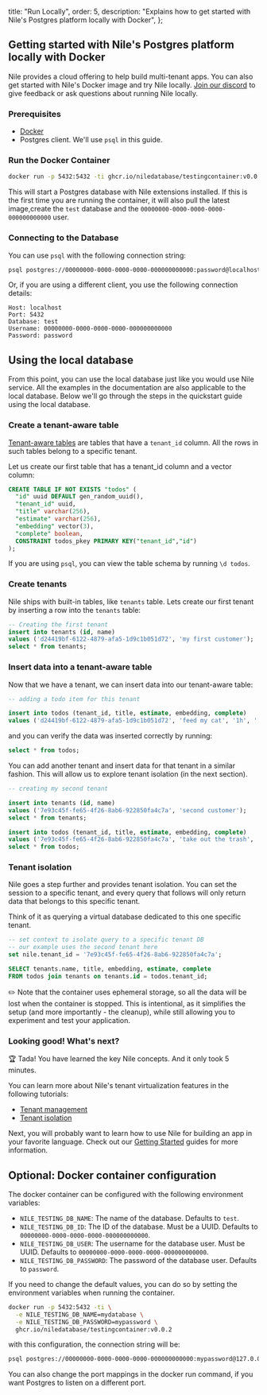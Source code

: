  title: "Run Locally",
  order: 5,
  description:
    "Explains how to get started with Nile's Postgres platform locally with Docker",
};

## Getting started with Nile's Postgres platform locally with Docker

Nile provides a cloud offering to help build multi-tenant apps. You can also get started with Nile's Docker image
and try Nile locally. [Join our discord](https://discord.com/invite/8UuBB84tTy) to give feedback or ask questions about running Nile locally.

### Prerequisites

- [Docker](https://www.docker.com/get-started)
- Postgres client. We'll use `psql` in this guide.

### Run the Docker Container

```bash
docker run -p 5432:5432 -ti ghcr.io/niledatabase/testingcontainer:v0.0.2
```

This will start a Postgres database with Nile extensions installed.
If this is the first time you are running the container, it will also pull the latest image,create the `test` database
and the `00000000-0000-0000-0000-000000000000` user.

### Connecting to the Database

You can use `psql` with the following connection string:

```bash
psql postgres://00000000-0000-0000-0000-000000000000:password@localhost:5432/test
```

Or, if you are using a different client, you use the following connection details:

```
Host: localhost
Port: 5432
Database: test
Username: 00000000-0000-0000-0000-000000000000
Password: password
```

## Using the local database

From this point, you can use the local database just like you would use Nile service.
All the examples in the documentation are also applicable to the local database.
Below we'll go through the steps in the quickstart guide using the local database.

### Create a tenant-aware table

[Tenant-aware tables](https://thenile.dev/docs/tenant-virtualization/tenant-isolation) are tables that have
a `tenant_id` column. All the rows in such tables belong to a specific tenant.

Let us create our first table that has a tenant_id column and a vector column:

```sql
CREATE TABLE IF NOT EXISTS "todos" (
  "id" uuid DEFAULT gen_random_uuid(),
  "tenant_id" uuid,
  "title" varchar(256),
  "estimate" varchar(256),
  "embedding" vector(3),
  "complete" boolean,
  CONSTRAINT todos_pkey PRIMARY KEY("tenant_id","id")
);
```

If you are using `psql`, you can view the table schema by running `\d todos`.

### Create tenants

Nile ships with built-in tables, like `tenants` table. Lets create our first tenant by inserting a row into the `tenants` table:

```sql
-- Creating the first tenant
insert into tenants (id, name)
values ('d24419bf-6122-4879-afa5-1d9c1b051d72', 'my first customer');
select * from tenants;
```

### Insert data into a tenant-aware table

Now that we have a tenant, we can insert data into our tenant-aware table:

```sql
-- adding a todo item for this tenant

insert into todos (tenant_id, title, estimate, embedding, complete)
values ('d24419bf-6122-4879-afa5-1d9c1b051d72', 'feed my cat', '1h', '[1,2,3]', false);
```

and you can verify the data was inserted correctly by running:

```sql
select * from todos;
```

You can add another tenant and insert data for that tenant in a similar fashion. This will allow us to explore
tenant isolation (in the next section).

```sql
-- creating my second tenant

insert into tenants (id, name)
values ('7e93c45f-fe65-4f26-8ab6-922850fa4c7a', 'second customer');
select * from tenants;

insert into todos (tenant_id, title, estimate, embedding, complete)
values ('7e93c45f-fe65-4f26-8ab6-922850fa4c7a', 'take out the trash', '2h', '[0.8,0.2,0.6]', false);
select * from todos;
```

### Tenant isolation

Nile goes a step further and provides tenant isolation. You can set the session to a specific tenant, and every query that follows will only return data that belongs to this specific tenant.

Think of it as querying a virtual database dedicated to this one specific tenant.

```sql
-- set context to isolate query to a specific tenant DB
-- our example uses the second tenant here
set nile.tenant_id = '7e93c45f-fe65-4f26-8ab6-922850fa4c7a';

SELECT tenants.name, title, embedding, estimate, complete
FROM todos join tenants on tenants.id = todos.tenant_id;
```

✏️ Note that the container uses ephemeral storage, so all the data will be lost when the container is stopped.
This is intentional, as it simplifies the setup (and more importantly - the cleanup), while still allowing you to experiment and test your application.

### Looking good! What's next?

🏆 Tada! You have learned the key Nile concepts. And it only took 5 minutes.

You can learn more about Nile's tenant virtualization features in the following tutorials:

- [Tenant management](/docs/tenant-virtualization/tenant-management)
- [Tenant isolation](/docs/tenant-virtualization/tenant-isolation)

Next, you will probably want to learn how to use Nile for building an app in your favorite language.
Check out our [Getting Started](/docs/getting-started) guides for more information.

## Optional: Docker container configuration

The docker container can be configured with the following environment variables:

- `NILE_TESTING_DB_NAME`: The name of the database. Defaults to `test`.
- `NILE_TESTING_DB_ID`: The ID of the database. Must be a UUID. Defaults to `00000000-0000-0000-0000-000000000000`.
- `NILE_TESTING_DB_USER`: The username for the database user. Must be UUID. Defaults to `00000000-0000-0000-0000-000000000000`.
- `NILE_TESTING_DB_PASSWORD`: The password of the database user. Defaults to `password`.

If you need to change the default values, you can do so by setting the environment variables when running the container.

```bash
docker run -p 5432:5432 -ti \
  -e NILE_TESTING_DB_NAME=mydatabase \
  -e NILE_TESTING_DB_PASSWORD=mypassword \
  ghcr.io/niledatabase/testingcontainer:v0.0.2
```

with this configuration, the connection string will be:

```bash
psql postgres://00000000-0000-0000-0000-000000000000:mypassword@127.0.0.1:5432/mydatabase
```

You can also change the port mappings in the docker run command, if you want Postgres to listen on a different port.

